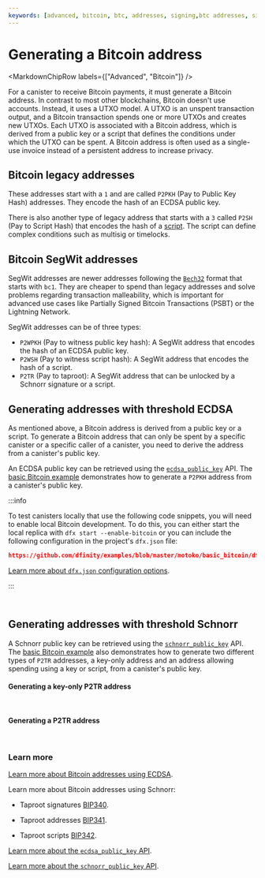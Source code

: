 ```yaml
---
keywords: [advanced, bitcoin, btc, addresses, signing,btc addresses, signing transactions]
---
```



# Generating a Bitcoin address

<MarkdownChipRow labels={["Advanced", "Bitcoin"]} />

For a canister to receive Bitcoin payments, it must generate a Bitcoin address. In contrast to most other blockchains, Bitcoin doesn't use accounts. Instead, it uses a UTXO model. A UTXO is an unspent transaction output, and a Bitcoin
transaction spends one or more UTXOs and creates new UTXOs. Each UTXO is associated with a Bitcoin address, which is derived from a public key or a script that defines the conditions under which the UTXO can be spent. A Bitcoin
address is often used as a single-use invoice instead of a persistent address to increase privacy.

## Bitcoin legacy addresses

These addresses start with a `1` and are called `P2PKH` (Pay to Public Key Hash) addresses. They encode the hash of an ECDSA public key.

There is also another type of legacy address that starts with a `3` called `P2SH` (Pay to Script Hash) that encodes the hash of a
[script](https://en.bitcoin.it/wiki/Script). The script can define complex conditions such as multisig or timelocks.

## Bitcoin SegWit addresses

SegWit addresses are newer addresses following the [`Bech32`](https://github.com/bitcoin/bips/blob/master/bip-0173.mediawiki)
format that starts with `bc1`. They are cheaper to spend than legacy addresses and solve problems regarding transaction malleability, which is important for advanced use cases like Partially Signed Bitcoin Transactions (PSBT) or the Lightning Network.

SegWit addresses can be of three types:

- `P2WPKH` (Pay to witness public key hash): A SegWit address that encodes the hash of an ECDSA public key.
- `P2WSH` (Pay to witness script hash): A SegWit address that encodes the hash of a script.
- `P2TR` (Pay to taproot): A SegWit address that can be unlocked by a Schnorr signature or a script.


## Generating addresses with threshold ECDSA

As mentioned above, a Bitcoin address is derived from a public key or a script. To generate a Bitcoin address that can only be spent by a specific canister or a specific caller of a canister, you need to derive the address from a canister's public key.

An ECDSA public key can be retrieved using the [`ecdsa_public_key`](/docs/references/ic-interface-spec#ic-ecdsa_public_key) API. The [basic Bitcoin example](https://github.com/dfinity/examples/tree/master/motoko/basic_bitcoin)
demonstrates how to generate a `P2PKH` address from a canister's public key.

:::info

To test canisters locally that use the following code snippets, you will need to enable local Bitcoin development. To do this, you can either start the local replica with `dfx start --enable-bitcoin` or you can include the following configuration in the project's `dfx.json` file:

```json reference
https://github.com/dfinity/examples/blob/master/motoko/basic_bitcoin/dfx.json#L9-L16
```

[Learn more about `dfx.json` configuration options](https://internetcomputer.org/docs/building-apps/developer-tools/dfx-json-reference).

:::

<Tabs groupId="language">
<TabItem value="motoko" label="Motoko" default>

```motoko file=../../../../../submodules/samples/motoko/basic_bitcoin/src/basic_bitcoin/src/Main.mo#L55-L78
```

</TabItem>
<TabItem value="rust" label="Rust">

```rust file=../../../../../submodules/samples/rust/basic_bitcoin/src/basic_bitcoin/src/bitcoin_wallet/p2pkh.rs#L21-L31
```

</TabItem>
</Tabs>

## Generating addresses with threshold Schnorr
A Schnorr public key can be retrieved using the [`schnorr_public_key`](/docs/references/ic-interface-spec#ic-schnorr_public_key) API. The [basic Bitcoin example](https://github.com/dfinity/examples/tree/master/rust/basic_bitcoin) also demonstrates how to generate two different types of `P2TR` addresses, a key-only address and an address allowing spending using a key or script, from a canister's public key.

#### Generating a key-only P2TR address

<Tabs groupId="language">
<TabItem value="motoko" label="Motoko" default>

```motoko file=../../../../../submodules/samples/motoko/basic_bitcoin/src/basic_bitcoin/src/Main.mo#L79-L112
```

</TabItem>
<TabItem value="rust" label="Rust" default>

```rust file=../../../../../submodules/samples/rust/basic_bitcoin/src/basic_bitcoin/src/bitcoin_wallet/p2tr_key_only.rs#L20-L35
```

</TabItem>
</Tabs>

#### Generating a P2TR address

<Tabs groupId="language">
<TabItem value="motoko" label="Motoko" default>

```motoko file=../../../../../submodules/samples/motoko/basic_bitcoin/src/basic_bitcoin/src/Main.mo#L87-L120
```

</TabItem>
<TabItem value="rust" label="Rust" default>

```rust file=../../../../../submodules/samples/rust/basic_bitcoin/src/basic_bitcoin/src/bitcoin_wallet/p2tr.rs#L25-L51

```

</TabItem>
</Tabs>

### Learn more

[Learn more about Bitcoin addresses using
ECDSA](https://en.bitcoin.it/wiki/Transaction#Pay-to-PubkeyHash).

Learn more about Bitcoin addresses using Schnorr:

- Taproot signatures [BIP340](https://github.com/bitcoin/bips/blob/master/bip-0340.mediawiki).

- Taproot addresses [BIP341](https://github.com/bitcoin/bips/blob/master/bip-0341.mediawiki).

- Taproot scripts [BIP342](https://github.com/bitcoin/bips/blob/master/bip-0342.mediawiki).

[Learn more about the `ecdsa_public_key`
API](/docs/references/ic-interface-spec#ic-ecdsa_public_key).

[Learn more about the `schnorr_public_key` API](/docs/references/ic-interface-spec#ic-schnorr_public_key).